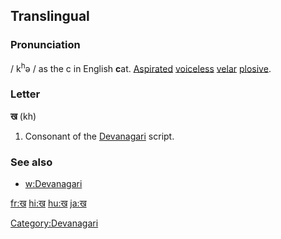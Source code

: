 {{also|ख़}}
==Translingual==

===Pronunciation===
/ k<sup>h</sup>ə / as the c in English '''c'''at. [[Aspirated]]
[[voiceless]] [[velar]] [[plosive]].

===Letter===
'''ख''' (kh)

# Consonant of the [[Devanagari]] script.

===See also===
* [[w:Devanagari]]

[[Category:Devanagari]]

[[fr:ख]]
[[hi:ख]]
[[hu:ख]]
[[ja:ख]]